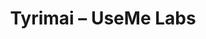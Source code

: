 ﻿---
title: "Tyrimai – UseMe Labs"
description: "LT Eval – atvira lietuvių kalbos užduočių ir metrikų sistema, padedanti įvertinti modeliavimo kokybę."
layout: "page"
hero:
  eyebrow: "Tyrimai"
  headline: "LT Eval: lietuvių kalbos AI matavimų etalonas"
  subheadline: "Kas mėnesį atnaujiname atvirus vertinimus ir dalijamės metrikomis, kurios rodo tikrą lietuviškos kalbos kokybę."
sections:
  - id: "metodika"
    eyebrow: "Metodika"
    heading: "Kaip vertiname modelius"
    body: |
      LT Eval apima daugiau nei 200 užduočių iš viešojo sektoriaus, finansų, gamybos ir kasdienio vartotojo scenarijų. Vertiname gramatiką, terminiją, logiką ir kontekstą.
    bullets:
      - "Žmogaus anotatorių ir automatinio vertinimo kombinacija"
      - "Lietuviška terminija su sinonimais ir žargonais"
      - "Daugiapusių dialogų ir ilgų kontekstų testai"
  - id: "duomenys"
    eyebrow: "Duomenų rinkiniai"
    heading: "Kokius šaltinius naudojame"
    body: |
      Duomenys sukaupti iš viešų teisės aktų, savivaldybių dokumentų, finansinių ataskaitų, produktų katalogų ir rankiniu būdu sukurtų vartotojų scenarijų.
    bullets:
      - "Automatinis PII pašalinimas ir semantinis deidentifikavimas"
      - "Versijų istorija su šaltinio nuorodomis"
      - "Viešai prieinami pavyzdžiai GitHub repozitorijoje"
  - id: "skaidrumas"
    eyebrow: "Skaidrumas"
    heading: "Atviri rezultatai ir auditai"
    body: |
      Publikuojame kiekvieno modelio rezultatus, komentarų sklaidą ir žmogiško vertinimo pastabas. Klientams pateikiame ir individualius vertinimus pagal jų duomenis.
    bullets:
      - "Modelių leaderboard su aiškiomis kategorijomis"
      - "Eilių grafikai ir konfidencijos intervalai"
      - "Reproducuojami skriptai su Docker aplinka"
  - id: "roadmap"
    eyebrow: "Kryptis"
    heading: "Kas laukia toliau"
    body: |
      Artimiausiuose leidimuose papildysime garso, vaizdo ir dialektų vertinimą, taip pat pristatysime atskirus metrikos rinkinius viešiesiems pirkimams ir medicinai.
---
